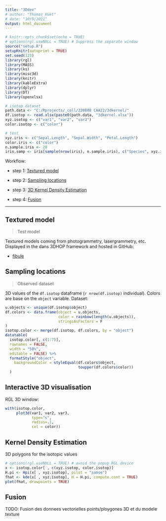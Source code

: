 ```yaml
---
title: "3Ddev"
# author: "Thomas Huet"
# date: "10/9/2021"
output: html_document
---
```


```r
# knitr::opts_chunk$set(echo = TRUE)
# options(rgl.useNULL = TRUE) # Suppress the separate window
source("setup.R")
setupKnitr(autoprint = TRUE)
set.seed(123)
library(rgl)
library(MASS)
library(ks)
library(misc3d)
library(knitr)
library(kableExtra)
library(dplyr)
library(DT)
library(openxlsx)

# isotop dataset
path.data <- "C:/Rprojects/_coll/220808 CAA22/3dkernel/"
df.isotop <- read.xlsx(paste0(path.data, "3dkernel.xlsx"))
xyz.isotop <- c("var1", "var2", "var3")
color.isotop <- c("color")

# test
xyz.iris <- c("Sepal.Length", "Sepal.Width", "Petal.Length")
color.iris <- c("color")
n.sample.iris <- 20
iris.samp <- iris[sample(nrow(iris), n.sample.iris), c("Species", xyz.iris)]
```

Workflow:

* step 1: [Textured model](#text3d)

* step 2: [Sampling locations](#pts3d)

* step 3: [3D Kernel Density Estimation](#kde3d)

* step 4: [Fusion](#ana3d)

---

## Textured model {#text3d}
> Test model

Textured models coming from photogrammetry, lasergrammetry, etc. Displayed in the dans 3DHOP framework and hosted in GitHub: 

* [fibule](https://zoometh.github.io/3DHOP/minimal/fibule.html)

## Sampling locations {#pts3d}
> Observed dataset

3D values of the `df.isotop` dataframe (`r nrow(df.isotop)` individual). Colors are base on the `object` variable. Dataset:

```r
u.objects <- unique(df.isotop$object)
df.colors <- data.frame(object = u.objects,
                        color = rainbow(length(u.objects)),
                        stringsAsFactors = F
)
isotop.color <- merge(df.isotop, df.colors, by = "object")
datatable(
  isotop.color[, c(1:7)],
  rownames = FALSE,
  width = "50%",
  editable = FALSE) %>%
  formatStyle("object",
    backgroundColor = styleEqual(df.colors$object, 
                                 toupper(df.colors$color))
  )
```

## Interactive 3D visualisation {#kde3d}

RGL 3D window:

```r
with(isotop.color, 
     plot3d(var1, var2, var3, 
            type="s",
            radius=.1,
            col = color))
```


## Kernel Density Estimation {#kde3d}

3D polygons for the isotopic values

```r
# options(rgl.useNULL = TRUE) # avoid the popup RGL device
x <- isotop.color[ , c(xyz.isotop, color.isotop)]
H.pi <- Hpi(x[ , xyz.isotop], pilot = "samse")
fhat <- kde(x[ , xyz.isotop], H = H.pi, compute.cont = TRUE)  
plot(fhat, drawpoints = TRUE)
```


## Fusion {#ana3d}

TODO: Fusion des donnees vectorielles points/ploygones 3D et du modele texture




